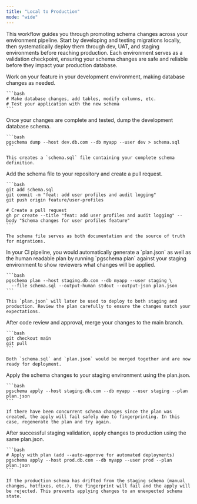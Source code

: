 ```yaml
---
title: "Local to Production"
mode: "wide"
---
```


This workflow guides you through promoting schema changes across your environment pipeline. Start by
developing and testing migrations locally, then systematically deploy them through dev, UAT, and staging
environments before reaching production. Each environment serves as a validation checkpoint, ensuring
your schema changes are safe and reliable before they impact your production database.

<Steps>
  <Step title="Develop Feature Locally">
    Work on your feature in your development environment, making database changes as needed.
    
    ```bash
    # Make database changes, add tables, modify columns, etc.
    # Test your application with the new schema
    ```
  </Step>
  
  <Step title="Capture Development Schema">
    Once your changes are complete and tested, dump the development database schema.
    
    ```bash
    pgschema dump --host dev.db.com --db myapp --user dev > schema.sql
    ```
    
    This creates a `schema.sql` file containing your complete schema definition.
  </Step>
  
  <Step title="Commit to Version Control">
    Add the schema file to your repository and create a pull request.
    
    ```bash
    git add schema.sql
    git commit -m "feat: add user profiles and audit logging"
    git push origin feature/user-profiles
    
    # Create a pull request
    gh pr create --title "feat: add user profiles and audit logging" --body "Schema changes for user profiles feature"
    ```
    
    The schema file serves as both documentation and the source of truth for migrations.
  </Step>

  <Step title="Preview Staging Changes">
    In your CI pipeline, you would automatically generate a `plan.json` as well as the human readable plan by running `pgschema plan` against your staging environment to show reviewers what changes will be applied.
    
    ```bash
    pgschema plan --host staging.db.com --db myapp --user staging \
      --file schema.sql --output-human stdout --output-json plan.json
    ```
    
    This `plan.json` will later be used to deploy to both staging and production. Review the plan carefully to ensure the changes match your expectations.
  </Step>
  
  <Step title="Merge to Main Branch">
    After code review and approval, merge your changes to the main branch.
    
    ```bash
    git checkout main
    git pull
    ```
    
    Both `schema.sql` and `plan.json` would be merged together and are now ready for deployment.
  </Step>
  
  <Step title="Deploy to Staging">
    Apply the schema changes to your staging environment using the plan.json.
    
    ```bash
    pgschema apply --host staging.db.com --db myapp --user staging --plan plan.json
    ```
    
    If there have been concurrent schema changes since the plan was created, the apply will fail safely due to fingerprinting. In this case, regenerate the plan and try again.
  </Step>
  
  <Step title="Deploy to Production">
    After successful staging validation, apply changes to production using the same plan.json.
    
    ```bash    
    # Apply with plan (add --auto-approve for automated deployments)
    pgschema apply --host prod.db.com --db myapp --user prod --plan plan.json
    ```
    
    If the production schema has drifted from the staging schema (manual changes, hotfixes, etc.), the fingerprint will fail and the apply will be rejected. This prevents applying changes to an unexpected schema state.
  </Step>
</Steps>